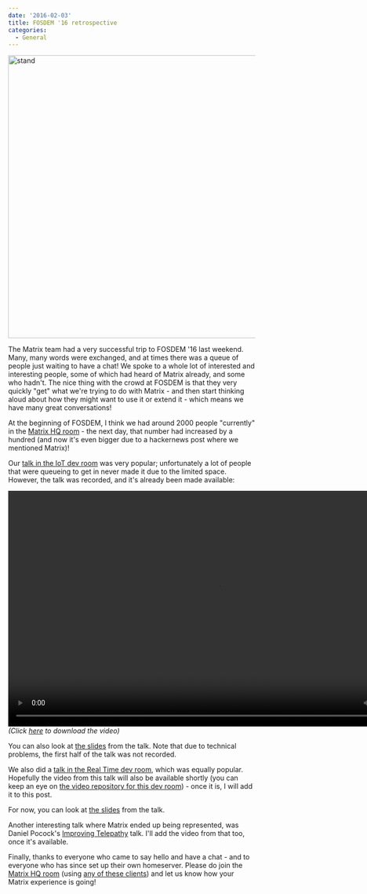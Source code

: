 ```yaml
---
date: '2016-02-03'
title: FOSDEM '16 retrospective
categories:
  - General
---
```


<img src="https://matrix.org/blog/wp-content/uploads/2016/02/stand.jpg" alt="stand" width="1024" height="576" class="aligncenter size-full wp-image-1493" />

The Matrix team had a very successful trip to FOSDEM '16 last weekend. Many, many words were exchanged, and at times there was a queue of people just waiting to have a chat! We spoke to a whole lot of interested and interesting people, some of which had heard of Matrix already, and some who hadn't. The nice thing with the crowd at FOSDEM is that they very quickly "get" what we're trying to do with Matrix - and then start thinking aloud about how they might want to use it or extend it - which means we have many great conversations!

At the beginning of FOSDEM, I think we had around 2000 people "currently" in the <a href="https://vector.im/beta/#/room/#matrix:matrix.org">Matrix HQ room</a> - the next day, that number had increased by a hundred (and now it's even bigger due to a hackernews post where we mentioned Matrix)!

Our <a href="https://fosdem.org/2016/schedule/event/deviot15/">talk in the IoT dev room</a> was very popular; unfortunately a lot of people that were queueing to get in never made it due to the limited space. However, the talk was recorded, and it's already been made available:

<video width="853" height="480" controls>
  <source src="http://matrix.org/video/build-an-iot-platform-on-matrix.mp4" type="video/mp4" />
Your browser does not support the video tag.
</video>
<em>(Click <a href="http://matrix.org/video/build-an-iot-platform-on-matrix.mp4" title="here">here</a> to download the video)</em>

You can also look at <a href="https://matrix.org/blog/wp-content/uploads/2016/02/2016-01-29-Matrix-IOT-FOSDEM.pdf">the slides</a> from the talk. Note that due to technical problems, the first half of the talk was not recorded.

We also did a <a href="https://fosdem.org/2016/schedule/event/matrix/">talk in the Real Time dev room</a>, which was equally popular. Hopefully the video from this talk will also be available shortly (you can keep an eye on <a href="http://video.fosdem.org/2016/k3401/">the video repository for this dev room</a>) - once it is, I will add it to this post.

For now, you can look at <a href="https://matrix.org/blog/wp-content/uploads/2016/02/2016-01-29-Matrix-FOSDEM.pdf">the slides</a> from the talk.

Another interesting talk where Matrix ended up being represented, was Daniel Pocock's <a href="https://fosdem.org/2016/schedule/event/improving_telepathy/">Improving Telepathy</a> talk. I'll add the video from that too, once it's available.

Finally, thanks to everyone who came to say hello and have a chat - and to everyone who has since set up their own homeserver. Please do join the <a href="https://vector.im/beta/#/room/#matrix:matrix.org">Matrix HQ room</a> (using <a href="https://matrix.org/blog/try-matrix-now">any of these clients</a>) and let us know how your Matrix experience is going!